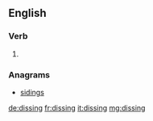 {{also|Dissing}}
==English==

===Verb===
{{head|en|present participle}}

# {{present participle of|diss|lang=en|nocat=1}}

===Anagrams===
* [[sidings#English|sidings]]

[[de:dissing]]
[[fr:dissing]]
[[it:dissing]]
[[mg:dissing]]